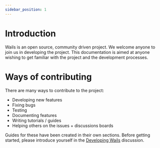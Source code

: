 ```yaml
---
sidebar_position: 1
---
```


# Introduction

Wails is an open source, community driven project. We welcome anyone to join us in
developing the project. This documentation is aimed at anyone wishing to get
familiar with the project and the development processes.

# Ways of contributing

There are many ways to contribute to the project:

- Developing new features
- Fixing bugs
- Testing
- Documenting features
- Writing tutorials / guides
- Helping others on the issues + discussions boards

Guides for these have been created in their own sections. Before getting started,
please introduce yourself in the [Developing Wails](https://github.com/wailsapp/wails/discussions/1520)
discussion.